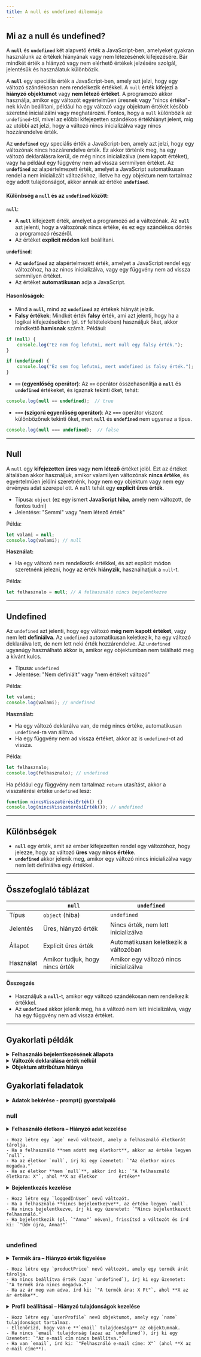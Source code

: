 ```yaml
---
title: A null és undefined dilemmája
---
```



## Mi az a null és undefined?

A **`null`** és **`undefined`** két alapvető érték a JavaScript-ben, amelyeket gyakran használunk az értékek hiányának vagy nem létezésének kifejezésére. Bár mindkét érték a hiányzó vagy nem elérhető értékek jelzésére szolgál, jelentésük és használatuk különbözik.

A **`null`** egy speciális érték a JavaScript-ben, amely azt jelzi, hogy egy változó szándékosan nem rendelkezik értékkel. A `null` érték kifejezi a **hiányzó objektumot** vagy **nem létező értéket**. A programozó akkor használja, amikor egy változót egyértelműen üresnek vagy "nincs értéke"-nek kíván beállítani, például ha egy változó vagy objektum értékét később szeretné inicializálni vagy meghatározni. Fontos, hogy a `null` különbözik az `undefined`-tól, mivel az előbbi kifejezetten szándékos értékhiányt jelent, míg az utóbbi azt jelzi, hogy a változó nincs inicializálva vagy nincs hozzárendelve érték.

Az **`undefined`** egy speciális érték a JavaScript-ben, amely azt jelzi, hogy egy változónak nincs hozzárendelve érték. Ez akkor történik meg, ha egy változó deklarálásra kerül, de még nincs inicializálva (nem kapott értéket), vagy ha például egy függvény nem ad vissza semmilyen értéket. Az **`undefined`** az alapértelmezett érték, amelyet a JavaScript automatikusan rendel a nem inicializált változókhoz, illetve ha egy objektum nem tartalmaz egy adott tulajdonságot, akkor annak az értéke **`undefined`**.

#### **Különbség a `null` és az `undefined` között:**
 **`null`**:
   - A **`null`** kifejezett érték, amelyet a programozó ad a változónak. Az **`null`** azt jelenti, hogy a változónak nincs értéke, és ez egy szándékos döntés a programozó részéről.
   - Az értéket **explicit módon** kell beállítani.

**`undefined`**:
   - Az **`undefined`** az alapértelmezett érték, amelyet a JavaScript rendel egy változóhoz, ha az nincs inicializálva, vagy egy függvény nem ad vissza semmilyen értéket.
   - Az értéket **automatikusan** adja a JavaScript.


#### **Hasonlóságok:**
- Mind a **`null`**, mind az **`undefined`** az értékek hiányát jelzik.
- **Falsy értékek**: Mindkét érték **falsy** érték, ami azt jelenti, hogy ha a logikai kifejezésekben (pl. `if` feltételekben) használjuk őket, akkor mindkettő **hamisnak** számít. Például:

```js
if (null) {
    console.log("Ez nem fog lefutni, mert null egy falsy érték.");
}

if (undefined) {
    console.log("Ez sem fog lefutni, mert undefined is falsy érték.");
}
```

- **`==` (egyenlőség operátor)**: Az **`==`** operátor összehasonlítja a **`null`** és **`undefined`** értékeket, és igaznak tekinti őket, tehát:

```js
console.log(null == undefined);  // true
```

- **`===` (szigorú egyenlőség operátor)**: Az **`===`** operátor viszont különbözőnek tekinti őket, mert **`null`** és **`undefined`** nem ugyanaz a típus.

```js
console.log(null === undefined);  // false
```
---

## Null

A `null` egy **kifejezetten üres** vagy **nem létező** értéket jelöl. Ezt az értéket általában akkor használjuk, amikor valamilyen változónak **nincs értéke**, és egyértelműen jelölni szeretnénk, hogy nem egy objektum vagy nem egy érvényes adat szerepel ott. A `null` tehát egy **explicit üres érték**.

- Típusa: `object` (ez egy ismert **JavaScript hiba**, amely nem változott, de fontos tudni)
- Jelentése: "Semmi" vagy "nem létező érték"

Példa:

```js
let valami = null;
console.log(valami); // null
```

**Használat:**
- Ha egy változó nem rendelkezik értékkel, és azt explicit módon szeretnénk jelezni, hogy az érték **hiányzik**, használhatjuk a `null`-t.
  
Példa:

```js
let felhasznalo = null; // A felhasználó nincs bejelentkezve
```
---

## Undefined

Az `undefined` azt jelenti, hogy egy változó **még nem kapott értéket**, vagy nem lett **definiálva**. Az `undefined` automatikusan keletkezik, ha egy változó deklarálva lett, de nem lett neki érték hozzárendelve. Az `undefined` ugyanúgy használható akkor is, amikor egy objektumban nem található meg a kívánt kulcs.

- Típusa: `undefined`
- Jelentése: "Nem definiált" vagy "nem értékelt változó"

Példa:

```js
let valami;
console.log(valami); // undefined
```

**Használat:**
- Ha egy változó deklarálva van, de még nincs értéke, automatikusan `undefined`-ra van állítva.
- Ha egy függvény nem ad vissza értéket, akkor az is `undefined`-ot ad vissza.

Példa:

```js
let felhasznalo;
console.log(felhasznalo); // undefined
```

Ha például egy függvény nem tartalmaz `return` utasítást, akkor a visszatérési értéke `undefined` lesz:

```js
function nincsVisszatérésiÉrték() {}
console.log(nincsVisszatérésiÉrték()); // undefined
```
---

## Különbségek
- **`null`** egy érték, amit az ember kifejezetten rendel egy változóhoz, hogy jelezze, hogy az változó **üres** vagy **nincs értéke**.
- **`undefined`** akkor jelenik meg, amikor egy változó nincs inicializálva vagy nem lett definiálva egy értékkel.

---

## Összefoglaló táblázat

|       | `null`                     | `undefined`                          |
|-------|----------------------------|--------------------------------------|
| Típus | `object` (hiba)            | `undefined`                          |
| Jelentés | Üres, hiányzó érték         | Nincs érték, nem lett inicializálva  |
| Állapot | Explicit üres érték         | Automatikusan keletkezik a változóban |
| Használat | Amikor tudjuk, hogy nincs érték | Amikor egy változó nincs inicializálva |



#### Összegzés
- Használjuk a **`null`**-t, amikor egy változó szándékosan nem rendelkezik értékkel.
- Az **`undefined`** akkor jelenik meg, ha a változó nem lett inicializálva, vagy ha egy függvény nem ad vissza értéket.

--- 

## Gyakorlati példák



<details className="dropdown-task">

  <summary>
  <strong>Felhasználó bejelentkezésének állapota</strong>
  
  
  </summary>

#### Példa: 

```js
let felhasznalo = null; // A felhasználó nincs bejelentkezve

// Később a bejelentkezés után változik az értéke
felhasznalo = {
    nev: "Kovács Péter",
    email: "peter.kovacs@example.com"
};

if (felhasznalo === null) {
    console.log("A felhasználó nincs bejelentkezve.");
} else {
    console.log("Üdvözöljük, " + felhasznalo.nev);
}
```

A `felhasznalo` változó kezdetben `null` értéket kap, jelezve, hogy a felhasználó nincs bejelentkezve. Később, ha a felhasználó bejelentkezik, a változó egy objektumot kap, amely tartalmazza a felhasználó nevét és email címét.
</details>


<details className="dropdown-task">

  <summary>
  <strong>Változók deklarálása érték nélkül</strong>
  
  
  </summary>

#### Példa: 

```js
let felhasznalo;
console.log(felhasznalo);  // undefined

// Később értéket rendelünk hozzá
felhasznalo = "Kovács Péter";
console.log(felhasznalo);  // Kovács Péter
```

A `felhasznalo` változó deklarálva van, de nincs hozzárendelt értéke, ezért automatikusan `undefined` értéket kap.
</details>


<details className="dropdown-task">

  <summary>
  <strong>Objektum attribútum hiánya</strong>
  
  
  </summary>


```js
let szemely = {
    nev: "Kovács Péter",
    kor: 30
};

console.log(szemely.cim); // undefined, mert nincs "cim" attribútum
```

Ha egy objektumban olyan kulcsot keresünk, amely nem létezik, akkor a válasz `undefined` lesz. Ebben az esetben a `cim` kulcs nem létezik a `szemely` objektumban.
</details>

## Gyakorlati feladatok

<details className="dropdown-task">

  <summary>
  <strong>Adatok bekérése - prompt() gyorstalpaló</strong>
  
  
  </summary>


#### **Mi a `prompt()`?**

A **`prompt()`** egy beépített JavaScript függvény, amely egy **felugró ablakot** hoz létre a böngészőben, és lehetővé teszi a felhasználó számára, hogy **adatot adjon meg**. A felhasználó beírt szövege aztán **visszaadásra kerül** a program számára, hogy további műveleteket végezhessünk vele.

---

#### **Alap szintaxis:**

```js
let valtozo = prompt("Kérlek, írd be a kérdésre a választ:");
```

- A **prompt()** egy kérdést vagy szöveget jelenít meg, amely megjelenik a felhasználónak a felugró ablakban.
- Az a szöveg, amit a felhasználó beír, visszaadásra kerül és eltárolódik a **valtozo** változóban.

---

#### **Példák**

#### **Egyszerű adatbekérés:**
```js
let nev = prompt("Mi a neved?");
console.log("Szia, " + nev + "!");
```
🔹 **Mi történik?**  
- A `prompt()` felugró ablakban megjelenik a kérdés: `"Mi a neved?"`  
- A felhasználó válaszát eltároljuk a `nev` változóban, majd a válasz szerint köszönünk a konzolon.

#### **Szám adat bekérése:**
A `prompt()` mindig **szöveges adatot** ad vissza, függetlenül attól, hogy a felhasználó számot ír. Ha számot szeretnél kezelni, **szám típusra** kell konvertálnod.

```js
let eletkor = prompt("Hány éves vagy?");
eletkor = Number(eletkor); // Átalakítjuk számra

if (eletkor >= 18) {
    console.log("Nagykorú vagy.");
} else {
    console.log("Még kiskorú vagy.");
}
```

🔹 **Mi történik?**  
- A `prompt()` kérdése után a felhasználó beírja az életkorát, ami szöveges formában érkezik.  
- A `Number()` függvénnyel **számra konvertáljuk**.
- Az életkort kiértékeljük, és kiírjuk, hogy nagykorú-e a felhasználó.

---

#### **A `prompt()` visszatérési értéke:**

- Ha a felhasználó **megerősíti** az adatot a "OK" gombbal, akkor a beírt szöveget kapod vissza.
- Ha a felhasználó **nem ad meg semmit** (csak OK-t nyom), az érték üres sztring (`""`).
- Ha a felhasználó **Mégse** gombot nyom, az érték `null` lesz.

#### **Üres adat kezelése:**
```js
let varos = prompt("Melyik városban élsz?");
if (varos === null || varos.trim() === "") {
    console.log("Nem adtál meg várost.");
} else {
    console.log("Te " + varos + " városban élsz.");
}
```

🔹 **Mi történik?**  
- A `varos` változóba eltároljuk a felhasználó válaszát. Ha nem ír be semmit, vagy rákattint a **Mégse** gombra (ami `null`), akkor kiírjuk, hogy nem adott meg várost.  
- Ha van válasz, akkor a város nevét kiírjuk.

---

#### **Hasznos dolgok, amiket tudnod érdemes:**

- **Mindig szöveg**: A `prompt()` mindig szöveget ad vissza. Ha számot szeretnél kezelni, akkor használd a `Number()` függvényt a konvertáláshoz.
  
- **Üres string**: Ha a felhasználó nem ad meg semmit és rákattint az **OK** gombra, az érték üres string lesz (`""`), amit kezelni kell, ha szükséges.

- **`null`**: Ha a felhasználó a **Mégse** gombra kattint, akkor az érték `null` lesz.

---

#### **Összegzés:**

A `prompt()` segít egyszerű adatbekérésben a felhasználótól. Az adat mindig **szöveges típusú**, és az értéket könnyedén eltárolhatod változókban, hogy a továbbiakban felhasználhasd őket.


</details>

### null

<details className="dropdown-task">

  <summary>
  <strong>Felhasználó életkora – Hiányzó adat kezelése</strong>
  
    - Hozz létre egy `age` nevű változót, amely a felhasználó életkorát tárolja.  
    - Ha a felhasználó **nem adott meg életkort**, akkor az értéke legyen `null`.  
    - Ha az életkor `null`, írj ki egy üzenetet: `"Az életkor nincs megadva."`  
    - Ha az életkor **nem `null`**, akkor írd ki: `"A felhasználó életkora: X"`, ahol **X az életkor        értéke**
  </summary>

```js
let age = 56;

if (age === null) {
    console.log("Az életkor nincs megadva.");
} else {
    console.log(`A felhasználó életkora: ${age}`);
}
```
</details>

<details className="dropdown-task">

  <summary>
  <strong>Bejelentkezés kezelése</strong>
  
    - Hozz létre egy `loggedInUser` nevű változót.  
    - Ha a felhasználó **nincs bejelentkezve**, az értéke legyen `null`.  
    - Ha nincs bejelentkezve, írj ki egy üzenetet: `"Nincs bejelentkezett felhasználó."`  
    - Ha bejelentkezik (pl. `"Anna"` néven), frissítsd a változót és írd ki: `"Üdv újra, Anna!"`
  </summary>

```js
let loggedInUser = null;

if (loggedInUser === null) {
    console.log("Nincs bejelentkezett felhasználó.");
} else {
    console.log("Üdv, " + loggedInUser + "!");
}

// Bejelentkezés után
loggedInUser = "Anna";

if (loggedInUser !== null) {
    console.log("Üdv újra, " + loggedInUser + "!");
}
```
</details>


### undefined

<details className="dropdown-task">

  <summary>
  <strong>Termék ára – Hiányzó érték figyelése</strong>
  
    - Hozz létre egy `productPrice` nevű változót, amely egy termék árát tárolja.  
    - Ha nincs beállítva érték (azaz `undefined`), írj ki egy üzenetet: `"A termék ára nincs megadva."`  
    - Ha az ár meg van adva, írd ki: `"A termék ára: X Ft"`, ahol **X az ár értéke**.  
  </summary>

```js
let productPrice;

if (productPrice === undefined) {
    console.log("A termék ára nincs megadva.");
} else {
    console.log("A termék ára: " + productPrice + " Ft");
}
```
</details>

<details className="dropdown-task">

  <summary>
  <strong>Profil beállításai – Hiányzó tulajdonságok kezelése</strong>
  
    - Hozz létre egy `userProfile` nevű objektumot, amely egy `name` tulajdonságot tartalmaz.  
    - Ellenőrizd, hogy van-e **`email` tulajdonsága** az objektumnak.  
    - Ha nincs `email` tulajdonság (azaz az `undefined`), írj ki egy üzenetet: `"Az e-mail cím nincs beállítva."`  
    - Ha van `email`, írd ki: `"Felhasználó e-mail címe: X"` (ahol **X az e-mail címe**).
  </summary>

```js
let userProfile = {
    name: "Zoltán"
};

if (userProfile.email === undefined) {
    console.log("Az e-mail cím nincs beállítva.");
} else {
    console.log("Felhasználó e-mail címe:", userProfile.email);
}
```
</details>
